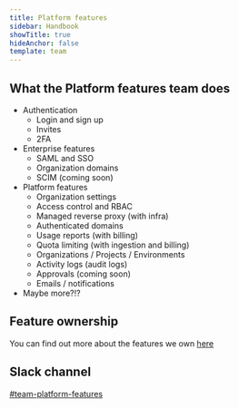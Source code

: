 ```yaml
---
title: Platform features
sidebar: Handbook
showTitle: true
hideAnchor: false
template: team
---
```



## What the Platform features team does

- Authentication
    - Login and sign up
    - Invites
    - 2FA
- Enterprise features
    - SAML and SSO
    - Organization domains
    - SCIM (coming soon)
- Platform features
    - Organization settings
    - Access control and RBAC
    - Managed reverse proxy (with infra)
    - Authenticated domains
    - Usage reports (with billing)
    - Quota limiting (with ingestion and billing)
    - Organizations / Projects / Environments
    - Activity logs (audit logs)
    - Approvals (coming soon)
    - Emails / notifications
- Maybe more?!?

## Feature ownership

You can find out more about the features we own [here](/handbook/engineering/feature-ownership)


## Slack channel

[#team-platform-features](https://posthog.slack.com/messages/team-platform-features)

